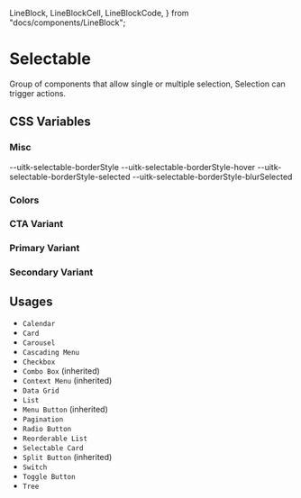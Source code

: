  LineBlock,
  LineBlockCell,
  LineBlockCode,
} from "docs/components/LineBlock";

<Meta title="Documentation/Styles and Theming/Characteristics/Selectable" />

# Selectable

Group of components that allow single or multiple selection, Selection can
trigger actions.

## CSS Variables

### Misc

<Canvas>
  <Story name="Misc">
    <DocGrid>
      <CursorBlock cursor="--uitk-selectable-cursor-hover" />
      <CursorBlock cursor="--uitk-selectable-cursor-selected" />
      <CursorBlock cursor="--uitk-selectable-cursor-blurSelected" />
      <CursorBlock cursor="--uitk-selectable-cursor-disabled" />
      <LineBlockCell />
      <LineBlockCode>--uitk-selectable-borderStyle</LineBlockCode>
      <LineBlockCell />
      <LineBlockCode>--uitk-selectable-borderStyle-hover</LineBlockCode>
      <LineBlockCell />
      <LineBlockCode>--uitk-selectable-borderStyle-selected</LineBlockCode>
      <LineBlockCell />
      <LineBlockCode>--uitk-selectable-borderStyle-blurSelected</LineBlockCode>
    </DocGrid>
  </Story>
</Canvas>

### Colors

<Canvas>
  <Story name="Colors">
    <DocGrid>
      <ColorBlock colorVar="--uitk-selectable-background" />
      <ColorBlock colorVar="--uitk-selectable-background-blurSelected" />
      <ColorBlock colorVar="--uitk-selectable-background-disabled" />
      <ColorBlock colorVar="--uitk-selectable-background-hover" />
      <ColorBlock colorVar="--uitk-selectable-background-selected" />
      <ColorBlock colorVar="--uitk-selectable-borderColor" />
      <ColorBlock colorVar="--uitk-selectable-borderColor-disabled" />
      <ColorBlock colorVar="--uitk-selectable-borderColor-hover" />
      <ColorBlock colorVar="--uitk-selectable-borderColor-selected" />
      <ColorBlock colorVar="--uitk-selectable-borderColor-selectedDisabled" />
      <ColorBlock colorVar="--uitk-selectable-foreground-partial" />
      <ColorBlock colorVar="--uitk-selectable-foreground-partialDisabled" />
    </DocGrid>
  </Story>
</Canvas>

### CTA Variant

<Canvas>
  <Story name="CTA">
    <DocGrid>
      <ColorBlock colorVar="--uitk-selectable-cta-background" />
      <ColorBlock colorVar="--uitk-selectable-cta-background-hover" />
      <ColorBlock colorVar="--uitk-selectable-cta-background-selected" />
      <ColorBlock colorVar="--uitk-selectable-cta-background-selectedDisabled" />
      <ColorBlock colorVar="--uitk-selectable-cta-background-disabled" />
      <ColorBlock colorVar="--uitk-selectable-cta-foreground" />
      <ColorBlock colorVar="--uitk-selectable-cta-foreground-hover" />
      <ColorBlock colorVar="--uitk-selectable-cta-foreground-selected" />
      <ColorBlock colorVar="--uitk-selectable-cta-foreground-selectedDisabled" />
      <ColorBlock colorVar="--uitk-selectable-cta-foreground-disabled" />
    </DocGrid>
  </Story>
</Canvas>

### Primary Variant

<Canvas>
  <Story name="Primary">
    <DocGrid>
      <ColorBlock colorVar="--uitk-selectable-primary-background" />
      <ColorBlock colorVar="--uitk-selectable-primary-background-hover" />
      <ColorBlock colorVar="--uitk-selectable-primary-background-selected" />
      <ColorBlock colorVar="--uitk-selectable-primary-background-selectedDisabled" />
      <ColorBlock colorVar="--uitk-selectable-primary-background-disabled" />
      <ColorBlock colorVar="--uitk-selectable-primary-foreground" />
      <ColorBlock colorVar="--uitk-selectable-primary-foreground-hover" />
      <ColorBlock colorVar="--uitk-selectable-primary-foreground-selected" />
      <ColorBlock colorVar="--uitk-selectable-primary-foreground-selectedDisabled" />
      <ColorBlock colorVar="--uitk-selectable-primary-foreground-disabled" />
    </DocGrid>
  </Story>
</Canvas>

### Secondary Variant

<Canvas>
  <Story name="Secondary">
    <DocGrid>
      <ColorBlock colorVar="--uitk-selectable-secondary-background" />
      <ColorBlock colorVar="--uitk-selectable-secondary-background-hover" />
      <ColorBlock colorVar="--uitk-selectable-secondary-background-selected" />
      <ColorBlock colorVar="--uitk-selectable-secondary-background-selectedDisabled" />
      <ColorBlock colorVar="--uitk-selectable-secondary-background-disabled" />
      <ColorBlock colorVar="--uitk-selectable-secondary-foreground" />
      <ColorBlock colorVar="--uitk-selectable-secondary-foreground-hover" />
      <ColorBlock colorVar="--uitk-selectable-secondary-foreground-selected" />
      <ColorBlock colorVar="--uitk-selectable-secondary-foreground-selectedDisabled" />
      <ColorBlock colorVar="--uitk-selectable-secondary-foreground-disabled" />
    </DocGrid>
  </Story>
</Canvas>

## Usages

- `Calendar`
- `Card`
- `Carousel`
- `Cascading Menu`
- `Checkbox`
- `Combo Box` (inherited)
- `Context Menu` (inherited)
- `Data Grid`
- `List`
- `Menu Button` (inherited)
- `Pagination`
- `Radio Button`
- `Reorderable List`
- `Selectable Card`
- `Split Button` (inherited)
- `Switch`
- `Toggle Button`
- `Tree`
